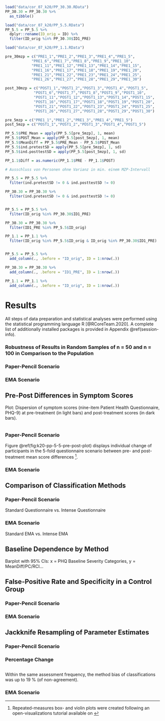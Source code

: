 <!-- Required to number equations in HTML files -->
<script type="text/x-mathjax-config">
MathJax.Hub.Config({
  TeX: { equationNumbers: { autoNumber: "AMS" } }
});
</script>

<!--
```r
#knitr::purl("PP_Stichprobenvergleiche_d0.92.Rmd", output = "PP_Stichprobenvergleiche_d0.92.R", documentation = 2)

#knitr::read_chunk("PP_Stichprobenvergleiche_d0.92.R")
```
-->

```r
load("data/cor_07_k20/PP_30.30.RData")
PP_30.30 = PP_30.30 %>%
  as_tibble()

load("data/cor_07_k20/PP_5.5.RData")
PP_5.5 = PP_5.5 %>% 
  dplyr::rename(ID_orig = ID) %>% 
  filter(ID_orig %in% PP_30.30$ID1_PRE)

load("data/cor_07_k20/PP_1.1.RData")

pre_30mzp = c("PRE1_1","PRE1_2","PRE1_3","PRE1_4","PRE1_5",
            "PRE1_6","PRE1_7","PRE1_8","PRE1_9","PRE1_10",
            "PRE1_11","PRE1_12","PRE1_13","PRE1_14","PRE1_15",
            "PRE1_16","PRE1_17","PRE1_18","PRE1_19","PRE1_20",
            "PRE1_21","PRE1_22","PRE1_23","PRE1_24","PRE1_25",
            "PRE1_26","PRE1_27","PRE1_28","PRE1_29","PRE1_30")

post_30mzp = c("POST1_1","POST1_2","POST1_3","POST1_4","POST1_5",
             "POST1_6","POST1_7","POST1_8","POST1_9","POST1_10",
             "POST1_11","POST1_12","POST1_13","POST1_14","POST1_15",
             "POST1_16","POST1_17","POST1_18","POST1_19","POST1_20",
             "POST1_21","POST1_22","POST1_23","POST1_24","POST1_25",
             "POST1_26","POST1_27","POST1_28","POST1_29","POST1_30")

pre_5mzp = c("PRE1_1","PRE1_2","PRE1_3","PRE1_4","PRE1_5")
post_5mzp = c("POST1_1","POST1_2","POST1_3","POST1_4","POST1_5")

PP_5.5$PRE_Mean = apply(PP_5.5[pre_5mzp], 1, mean)
PP_5.5$POST_Mean = apply(PP_5.5[post_5mzp], 1, mean)
PP_5.5$MeanDiff = PP_5.5$PRE_Mean - PP_5.5$POST_Mean
PP_5.5$ind.pretestSD = apply(PP_5.5[pre_5mzp], 1, sd)
PP_5.5$ind.posttestSD = apply(PP_5.5[post_5mzp], 1, sd)

PP_1.1$Diff = as.numeric(PP_1.1$PRE - PP_1.1$POST)

# Ausschluss von Personen ohne Varianz in min. einem MZP-Intervall

PP_5.5 = PP_5.5 %>% 
  filter(ind.pretestSD != 0 & ind.posttestSD != 0)

PP_30.30 = PP_30.30 %>% 
  filter(ind.pretestSD != 0 & ind.posttestSD != 0)


PP_5.5 = PP_5.5 %>% 
  filter(ID_orig %in% PP_30.30$ID1_PRE)

PP_30.30 = PP_30.30 %>% 
  filter(ID1_PRE %in% PP_5.5$ID_orig)

PP_1.1 = PP_1.1 %>% 
  filter(ID_orig %in% PP_5.5$ID_orig & ID_orig %in% PP_30.30$ID1_PRE)


PP_5.5 = PP_5.5 %>% 
  add_column(., .before = "ID_orig", ID = 1:nrow(.))

PP_30.30 = PP_30.30 %>% 
  add_column(., .before = "ID1_PRE", ID = 1:nrow(.))

PP_1.1 = PP_1.1 %>% 
  add_column(., .before = "ID_orig", ID = 1:nrow(.))
```


# Results {#results}


All steps of data preparation and statistical analyses were performed using the statistical programming language R [@RCoreTeam.2020]. A complete list of additionally installed packages is provided in Appendix \@ref(session-info).


### Robustness of Results in Random Samples of n = 50 and n = 100 in Comparison to the Population





### Paper-Pencil Scenario




### EMA Scenario






## Pre-Post Differences in Symptom Scores


Plot: Dispersion of symptom scores (nine-item Patient Health Questionnaire, PHQ-9) at pre-treatment (in light bars) and post-treatment scores (in dark bars).



```r

```





### Paper-Pencil Scenario




\begin{figure}[htb]
\caption{\textit{Individual Mean Differences in PHQ-9 Scores Between 5-Fold Pre-Treatment and Post-Treatment Intervals in a Simulated Standard-Questionnaire Scenario}}\label{fig:k20-pp-5-5-pre-post-plot}
\includegraphics[width=0.75\linewidth]{data/Time Series Dataframes/k20_PP_5.5_Pre-Post_Box_Violin_Mean+CI} \hfill{}
\end{figure}


\par
Figure \@ref(fig:k20-pp-5-5-pre-post-plot) displays individual change of participants in the 5-fold questionnaire scenario between pre- and post-treatment mean score differences ^[Repeated-measures box- and violin plots were created following an open-visualizations tutorial available on \url{https://jorvlan.github.io/publications/repmes_tutorial_R.pdf}].

<!--
- individual pre- and post-treatment interval means
- The average mean difference is given by the bold black line, being almost identical to the median mean difference shown in the box plots.
- Box plots show median pre- and post interval means
-->


\begin{figure}[htb]
\caption{\textit{Individual Mean Differences in PHQ-9 Scores Between 30-Fold Pre-Treatment and Post-Treatment Intervals in a Simulated Standard-Questionnaire Scenario}}\label{fig:k20-pp-30-30-pre-post-plot}
\includegraphics[width=0.75\linewidth]{data/Time Series Dataframes/k20_PP_30.30_Pre-Post_Box_Violin_Mean+CI} \hfill{}
\end{figure}




\begin{figure}[htb]
\caption{\textit{Individual PHQ-9 Score Differences Between Single Pre-Treatment and Post-Treatment Assessments in a Simulated Standard-Questionnaire Scenario}}\label{fig:k20-pp-1.1-pre-post-plot}
\includegraphics[width=0.75\linewidth]{data/Time Series Dataframes/k20_PP_1.1_Pre-Post_Box_Violin_Mean+CI} \hfill{}
\end{figure}




### EMA Scenario


\begin{figure}[htb]
\caption{\textit{Individual Mean Differences in PHQ-9 Scores Between 30-Fold Pre-Treatment and Post-Treatment Intervals in a Simulated EMA Scenario}}\label{fig:k20-ema-30-30-pre-post-plot}
\includegraphics[width=0.75\linewidth]{data/Time Series Dataframes/k20_EMA_30.30_Pre-Post_Box_Violin_Mean+CI} \hfill{}
\end{figure}



\begin{figure}[htb]
\caption{\textit{Individual Mean Differences in PHQ-9 Scores Between 5-Fold Pre-Treatment and Post-Treatment Random Windows in a Simulated EMA Scenario}}\label{fig:k20-ema-5-5-win-pre-post-plot}
\includegraphics[width=0.75\linewidth]{data/Time Series Dataframes/k20_EMA_5.5_Window_Pre-Post_Box_Violin_Mean+CI} \hfill{}
\end{figure}



\begin{figure}[htb]
\caption{\textit{Individual Mean Differences in PHQ-9 Scores Between 5-Fold Pre-Treatment and Post-Treatment Random Days in a Simulated EMA Scenario}}\label{fig:k20-ema-5-5-day-pre-post-plot}
\includegraphics[width=0.75\linewidth]{data/Time Series Dataframes/k20_EMA_5.5_Days_Pre-Post_Box_Violin_Mean+CI} \hfill{}
\end{figure}




## Comparison of Classification Methods


### Paper-Pencil Scenario





Standard Questionnaire vs. Intense Questionnaire


### EMA Scenario

Standard EMA vs. Intense EMA




## Baseline Dependence by Method


Barplot with 95% CIs: x = PHQ Baseline Severity Categories, y = MeanDiff/PC/RCI...




## False-Positive Rate and Specificity in a Control Group




### Paper-Pencil Scenario




### EMA Scenario






## Jackknife Resampling of Parameter Estimates



### Paper-Pencil Scenario


### Percentage Change

```r

```




Within the same assessment frequency, the method bias of classifications was up to 19 % (of non-agreement).






### EMA Scenario




